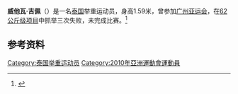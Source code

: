 '''威他瓦·吉佩'''（{{bd|1983年|7月20日}}）是一名[[泰国|泰国]]举重运动员，身高1.59米，曾参加[[广州亚运会|广州亚运会]]，在[[2010年亚洲运动会举重比赛_-_男子62公斤级|62公斤级项目]]中抓举三次失败，未完成比赛。<ref>{{cite web|url=http://www.gz2010.cn/info/CHN_CHN/ZB/ZBB101A_WL@@@@@@@@@@@@@@@CHN_number=282141.html | language=zh-hans | title=威他瓦·吉佩 - 简历  |publisher=2010年广州亚运会官方网站 |accessdate=2010-12-04 }}</ref>
==参考资料==
<references />

[[Category:泰国举重运动员|Category:泰国举重运动员]]
[[Category:2010年亞洲運動會運動員|Category:2010年亞洲運動會運動員]]
